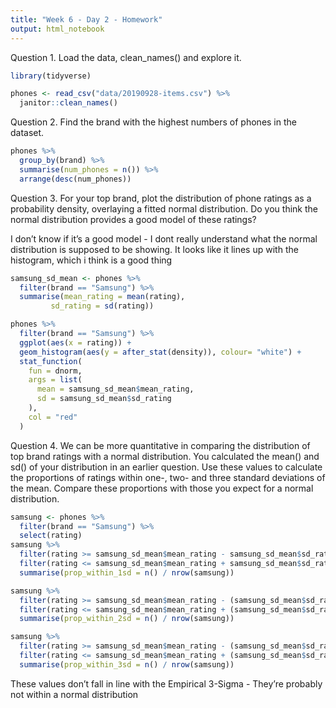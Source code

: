 ```yaml
---
title: "Week 6 - Day 2 - Homework"
output: html_notebook
---
```


Question 1.
Load the data, clean_names() and explore it.
```r
library(tidyverse)

phones <- read_csv("data/20190928-items.csv") %>% 
  janitor::clean_names()
```

Question 2.
Find the brand with the highest numbers of phones in the dataset.
```r
phones %>% 
  group_by(brand) %>% 
  summarise(num_phones = n()) %>% 
  arrange(desc(num_phones))
```

Question 3.
For your top brand, plot the distribution of phone ratings as a probability density, overlaying a fitted normal distribution. 
Do you think the normal distribution provides a good model of these ratings?

I don't know if it's a good model - I dont really understand what the normal distribution is supposed to be showing. It looks like it lines up with the 
histogram, which i think is a good thing

```r
samsung_sd_mean <- phones %>% 
  filter(brand == "Samsung") %>% 
  summarise(mean_rating = mean(rating),
         sd_rating = sd(rating))

phones %>% 
  filter(brand == "Samsung") %>% 
  ggplot(aes(x = rating)) +
  geom_histogram(aes(y = after_stat(density)), colour= "white") +
  stat_function(
    fun = dnorm,
    args = list(
      mean = samsung_sd_mean$mean_rating,
      sd = samsung_sd_mean$sd_rating
    ),
    col = "red"
  )
```

Question 4.
We can be more quantitative in comparing the distribution of top brand ratings with a normal distribution. 
You calculated the mean() and sd() of your distribution in an earlier question. 
Use these values to calculate the proportions of ratings within one-, two- and three standard deviations of the mean. 
Compare these proportions with those you expect for a normal distribution.

```r
samsung <- phones %>%
  filter(brand == "Samsung") %>% 
  select(rating)
samsung %>% 
  filter(rating >= samsung_sd_mean$mean_rating - samsung_sd_mean$sd_rating) %>%
  filter(rating <= samsung_sd_mean$mean_rating + samsung_sd_mean$sd_rating) %>%
  summarise(prop_within_1sd = n() / nrow(samsung))

samsung %>% 
  filter(rating >= samsung_sd_mean$mean_rating - (samsung_sd_mean$sd_rating * 2)) %>%
  filter(rating <= samsung_sd_mean$mean_rating + (samsung_sd_mean$sd_rating *2)) %>%
  summarise(prop_within_2sd = n() / nrow(samsung))

samsung %>% 
  filter(rating >= samsung_sd_mean$mean_rating - (samsung_sd_mean$sd_rating * 3)) %>%
  filter(rating <= samsung_sd_mean$mean_rating + (samsung_sd_mean$sd_rating *3)) %>%
  summarise(prop_within_3sd = n() / nrow(samsung))
```
These values don't fall in line with the Empirical 3-Sigma - They're probably not within a normal distribution
